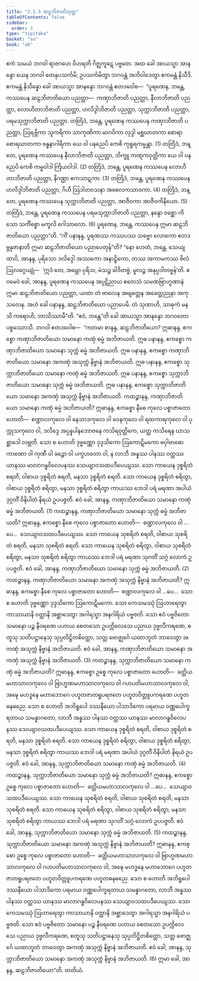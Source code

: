 ```yaml
---
title: "2.1.3 ဆဠဘိဇာတိသုတ္တ"
tableOfContents: false
sidebar:
  order: 3
type: "tipitaka"
basket: "su"
book: "a6"
---
```



<DynamicBreadcrumb />

<Division number="57" book="a6" e="ch" v="16" p="336">

<Paragraph number="478" book="a6">
ဧကံ သမယံ ဘဂဝါ ရာဇဂဟေ ဝိဟရတိ ဂိဇ္ဈကူဋေ ပဗ္ဗတေ. အထ ခေါ အာယသ္မာ အာနန္ဒော ယေန ဘဂဝါ တေနုပသင်္ကမိ; ဥပသင်္ကမိတွာ ဘဂဝန္တံ အဘိဝါဒေတွာ ဧကမန္တံ နိသီဒိ. ဧကမန္တံ နိသိန္နော ခေါ အာယသ္မာ အာနန္ဒော ဘဂဝန္တံ ဧတဒဝေါစ—  “ပူရဏေန, ဘန္တေ, ကဿပေန ဆဠဘိဇာတိယော ပညတ္တာ—  ကဏှာဘိဇာတိ ပညတ္တာ, နီလာဘိဇာတိ ပညတ္တာ, လောဟိတာဘိဇာတိ ပညတ္တာ, ဟလိဒ္ဒါဘိဇာတိ ပညတ္တာ, သုက္ကာဘိဇာတိ ပညတ္တာ, ပရမသုက္ကာဘိဇာတိ ပညတ္တာ.
</Paragraph>

<Paragraph number="479" book="a6">
တတြိဒံ, ဘန္တေ, ပူရဏေန ကဿပေန ကဏှာဘိဇာတိ ပညတ္တာ, ဩရဗ္ဘိကာ သူကရိကာ သာကုဏိကာ မာဂဝိကာ လုဒ္ဒါ မစ္ဆဃာတကာ စောရာ စောရဃာတကာ ဗန္ဓနာဂါရိကာ ယေ ဝါ ပနညေပိ ကေစိ ကုရူရကမ္မန္တာ. (1)
</Paragraph>

<Paragraph number="480" book="a6">
တတြိဒံ, ဘန္တေ, ပူရဏေန ကဿပေန နီလာဘိဇာတိ ပညတ္တာ, ဘိက္ခူ ကဏ္ဋကဝုတ္တိကာ ယေ ဝါ ပနညေပိ ကေစိ ကမ္မဝါဒါ ကြိယဝါဒါ. (2)
</Paragraph>

<Paragraph number="481" book="a6">
တတြိဒံ, ဘန္တေ, ပူရဏေန ကဿပေန လောဟိတာဘိဇာတိ ပညတ္တာ, နိဂဏ္ဌာ ဧကသာဋကာ. (3)
</Paragraph>

<Paragraph number="482" book="a6">
တတြိဒံ, ဘန္တေ, ပူရဏေန ကဿပေန ဟလိဒ္ဒါဘိဇာတိ ပညတ္တာ, ဂိဟီ ဩဒါတဝသနာ အစေလကသာဝကာ. (4)
</Paragraph>

<Paragraph number="483" book="a6">
တတြိဒံ, ဘန္တေ, ပူရဏေန ကဿပေန သုက္ကာဘိဇာတိ ပညတ္တာ, အာဇီဝကာ အာဇီဝကိနိယော. (5)
</Paragraph>

<Paragraph number="484" book="a6">
တတြိဒံ, ဘန္တေ, ပူရဏေန ကဿပေန ပရမသုက္ကာဘိဇာတိ ပညတ္တာ, နန္ဒော ဝစ္ဆော ကိသော သင်္ကိစ္စော မက္ခလိ ဂေါသာလော. (6)
</Paragraph>

<Paragraph number="485" book="a6">
ပူရဏေန, ဘန္တေ, ကဿပေန ဣမာ ဆဠဘိဇာတိယော ပညတ္တာ”တိ.
</Paragraph>

<Paragraph number="486" book="a6">
“ကိံ ပနာနန္ဒ, ပူရဏဿ ကဿပဿ သဗ္ဗော လောကော ဧတဒဗ္ဘနုဇာနာတိ ဣမာ ဆဠဘိဇာတိယော ပညာပေတုန်”တိ? “နော ဟေတံ, ဘန္တေ. သေယျထာပိ, အာနန္ဒ, ပုရိသော ဒလိဒ္ဒေါ အဿကော အနာဠှိကော, တဿ အကာမကဿ ဗိလံ ဩလဂ္ဂေယျုံ—  ‘ဣဒံ တေ, အမ္ဘော ပုရိသ, မံသဉ္စ ခါဒိတဗ္ဗံ, မူလဉ္စ အနုပ္ပဒါတဗ္ဗန်’တိ. ဧဝမေဝံ ခေါ, အာနန္ဒ, ပူရဏေန ကဿပေန အပ္ပဋိညာယ ဧတေသံ သမဏဗြာဟ္မဏာနံ ဣမာ ဆဠဘိဇာတိယော ပညတ္တာ, ယထာ တံ ဗာလေန အဗျတ္တေန အခေတ္တညုနာ အကုသလေန.
</Paragraph>

<Paragraph number="487" book="a6">
အဟံ ခေါ ပနာနန္ဒ, ဆဠဘိဇာတိယော ပညာပေမိ. တံ သုဏာဟိ, သာဓုကံ မနသိ ကရောဟိ; ဘာသိဿာမီ”တိ. “ဧဝံ, ဘန္တေ”တိ ခေါ အာယသ္မာ အာနန္ဒော ဘဂဝတော ပစ္စဿောသိ. ဘဂဝါ ဧတဒဝေါစ—  “ကတမာ စာနန္ဒ, ဆဠဘိဇာတိယော? ဣဓာနန္ဒ, ဧကစ္စော ကဏှာဘိဇာတိယော သမာနော ကဏှံ ဓမ္မံ အဘိဇာယတိ. ဣဓ ပနာနန္ဒ, ဧကစ္စော ကဏှာဘိဇာတိယော သမာနော သုက္ကံ ဓမ္မံ အဘိဇာယတိ. ဣဓ ပနာနန္ဒ, ဧကစ္စော ကဏှာဘိဇာတိယော သမာနော အကဏှံ အသုက္ကံ နိဗ္ဗာနံ အဘိဇာယတိ. ဣဓ ပနာနန္ဒ, ဧကစ္စော သုက္ကာဘိဇာတိယော သမာနော ကဏှံ ဓမ္မံ အဘိဇာယတိ. ဣဓ ပနာနန္ဒ, ဧကစ္စော သုက္ကာဘိဇာတိယော သမာနော သုက္ကံ ဓမ္မံ အဘိဇာယတိ. ဣဓ ပနာနန္ဒ, ဧကစ္စော သုက္ကာဘိဇာတိယော သမာနော အကဏှံ အသုက္ကံ နိဗ္ဗာနံ အဘိဇာယတိ.
</Paragraph>

<Paragraph number="488" book="a6">
ကထဉ္စာနန္ဒ, ကဏှာဘိဇာတိယော သမာနော ကဏှံ ဓမ္မံ အဘိဇာယတိ? ဣဓာနန္ဒ, ဧကစ္စော နီစေ ကုလေ ပစ္စာဇာတော ဟောတိ—  စဏ္ဍာလကုလေ ဝါ နေသာဒကုလေ ဝါ ဝေနကုလေ ဝါ ရထကာရကုလေ ဝါ ပုက္ကုသကုလေ ဝါ, ဒလိဒ္ဒေ အပ္ပန္နပါနဘောဇနေ ကသိရဝုတ္တိကေ, ယတ္ထ ကသိရေန ဃာသစ္ဆာဒေါ လဗ္ဘတိ. သော စ ဟောတိ ဒုဗ္ဗဏ္ဏော ဒုဒ္ဒသိကော ဩကောဋိမကော ဗဝှါဗာဓော ကာဏော ဝါ ကုဏီ ဝါ ခဉ္ဇော ဝါ ပက္ခဟတော ဝါ, န လာဘီ အန္နဿ ပါနဿ ဝတ္ထဿ ယာနဿ မာလာဂန္ဓဝိလေပနဿ သေယျာဝသထပဒီပေယျဿ. သော ကာယေန ဒုစ္စရိတံ စရတိ, ဝါစာယ ဒုစ္စရိတံ စရတိ, မနသာ ဒုစ္စရိတံ စရတိ. သော ကာယေန ဒုစ္စရိတံ စရိတွာ, ဝါစာယ ဒုစ္စရိတံ စရိတွာ, မနသာ ဒုစ္စရိတံ စရိတွာ ကာယဿ ဘေဒါ ပရံ မရဏာ အပါယံ ဒုဂ္ဂတိံ ဝိနိပါတံ နိရယံ ဥပပဇ္ဇတိ. ဧဝံ ခေါ, အာနန္ဒ, ကဏှာဘိဇာတိယော သမာနော ကဏှံ ဓမ္မံ အဘိဇာယတိ. (1)
</Paragraph>

<Paragraph number="489" book="a6">
ကထဉ္စာနန္ဒ, ကဏှာဘိဇာတိယော သမာနော သုက္ကံ ဓမ္မံ အဘိဇာယတိ? ဣဓာနန္ဒ, ဧကစ္စော နီစေ ကုလေ ပစ္စာဇာတော ဟောတိ—  စဏ္ဍာလကုလေ ဝါ …ပေ…  သေယျာဝသထပဒီပေယျဿ. သော ကာယေန သုစရိတံ စရတိ, ဝါစာယ သုစရိတံ စရတိ, မနသာ သုစရိတံ စရတိ. သော ကာယေန သုစရိတံ စရိတွာ, ဝါစာယ သုစရိတံ စရိတွာ, မနသာ သုစရိတံ စရိတွာ ကာယဿ ဘေဒါ ပရံ မရဏာ သုဂတိံ သဂ္ဂံ လောကံ ဥပပဇ္ဇတိ. ဧဝံ ခေါ, အာနန္ဒ, ကဏှာဘိဇာတိယော သမာနော သုက္ကံ ဓမ္မံ အဘိဇာယတိ. (2)
</Paragraph>

<Paragraph number="490" book="a6">
ကထဉ္စာနန္ဒ, ကဏှာဘိဇာတိယော သမာနော အကဏှံ အသုက္ကံ နိဗ္ဗာနံ အဘိဇာယတိ? ဣဓာနန္ဒ, ဧကစ္စော နီစေ ကုလေ ပစ္စာဇာတော ဟောတိ—  စဏ္ဍာလကုလေ ဝါ …ပေ…  သော စ ဟောတိ ဒုဗ္ဗဏ္ဏော ဒုဒ္ဒသိကော ဩကောဋိမကော. သော ကေသမဿုံ ဩဟာရေတွာ ကာသာယာနိ ဝတ္ထာနိ အစ္ဆာဒေတွာ အဂါရသ္မာ အနဂါရိယံ ပဗ္ဗဇတိ. သော ဧဝံ ပဗ္ဗဇိတော သမာနော ပဉ္စ နီဝရဏေ ပဟာယ စေတသော ဥပက္ကိလေသေ ပညာယ ဒုဗ္ဗလီကရဏေ, စတူသု သတိပဋ္ဌာနေသု သုပ္ပတိဋ္ဌိတစိတ္တော, သတ္တ ဗောဇ္ဈင်္ဂေ ယထာဘူတံ ဘာဝေတွာ အကဏှံ အသုက္ကံ နိဗ္ဗာနံ အဘိဇာယတိ. ဧဝံ ခေါ, အာနန္ဒ, ကဏှာဘိဇာတိယော သမာနော အကဏှံ အသုက္ကံ နိဗ္ဗာနံ အဘိဇာယတိ. (3)
</Paragraph>

<Paragraph number="491" book="a6">
ကထဉ္စာနန္ဒ, သုက္ကာဘိဇာတိယော သမာနော ကဏှံ ဓမ္မံ အဘိဇာယတိ? ဣဓာနန္ဒ, ဧကစ္စော ဥစ္စေ ကုလေ ပစ္စာဇာတော ဟောတိ—  ခတ္တိယမဟာသာလကုလေ ဝါ ဗြာဟ္မဏမဟာသာလကုလေ ဝါ ဂဟပတိမဟာသာလကုလေ ဝါ, အဍ္ဎေ မဟဒ္ဓနေ မဟာဘောဂေ ပဟူတဇာတရူပရဇတေ ပဟူတဝိတ္တူပကရဏေ ပဟူတဓနဓညေ. သော စ ဟောတိ အဘိရူပေါ ဒဿနီယော ပါသာဒိကော ပရမာယ ဝဏ္ဏပေါက္ခရတာယ သမန္နာဂတော, လာဘီ အန္နဿ ပါနဿ ဝတ္ထဿ ယာနဿ မာလာဂန္ဓဝိလေပနဿ သေယျာဝသထပဒီပေယျဿ. သော ကာယေန ဒုစ္စရိတံ စရတိ, ဝါစာယ ဒုစ္စရိတံ စရတိ, မနသာ ဒုစ္စရိတံ စရတိ. သော ကာယေန ဒုစ္စရိတံ စရိတွာ, ဝါစာယ ဒုစ္စရိတံ စရိတွာ, မနသာ ဒုစ္စရိတံ စရိတွာ ကာယဿ ဘေဒါ ပရံ မရဏာ အပါယံ ဒုဂ္ဂတိံ ဝိနိပါတံ နိရယံ ဥပပဇ္ဇတိ. ဧဝံ ခေါ, အာနန္ဒ, သုက္ကာဘိဇာတိယော သမာနော ကဏှံ ဓမ္မံ အဘိဇာယတိ. (4)
</Paragraph>

<Paragraph number="492" book="a6">
ကထဉ္စာနန္ဒ, သုက္ကာဘိဇာတိယော သမာနော သုက္ကံ ဓမ္မံ အဘိဇာယတိ? ဣဓာနန္ဒ, ဧကစ္စော ဥစ္စေ ကုလေ ပစ္စာဇာတော ဟောတိ—  ခတ္တိယမဟာသာလကုလေ ဝါ …ပေ…  သေယျာဝသထပဒီပေယျဿ. သော ကာယေန သုစရိတံ စရတိ, ဝါစာယ သုစရိတံ စရတိ, မနသာ သုစရိတံ စရတိ. သော ကာယေန သုစရိတံ စရိတွာ, ဝါစာယ သုစရိတံ စရိတွာ, မနသာ သုစရိတံ စရိတွာ ကာယဿ ဘေဒါ ပရံ မရဏာ သုဂတိံ သဂ္ဂံ လောကံ ဥပပဇ္ဇတိ. ဧဝံ ခေါ, အာနန္ဒ, သုက္ကာဘိဇာတိယော သမာနော သုက္ကံ ဓမ္မံ အဘိဇာယတိ. (5)
</Paragraph>

<Paragraph number="493" book="a6">
ကထဉ္စာနန္ဒ, သုက္ကာဘိဇာတိယော သမာနော အကဏှံ အသုက္ကံ နိဗ္ဗာနံ အဘိဇာယတိ? ဣဓာနန္ဒ, ဧကစ္စော ဥစ္စေ ကုလေ ပစ္စာဇာတော ဟောတိ—  ခတ္တိယမဟာသာလကုလေ ဝါ ဗြာဟ္မဏမဟာသာလကုလေ ဝါ ဂဟပတိမဟာသာလကုလေ ဝါ, အဍ္ဎေ မဟဒ္ဓနေ မဟာဘောဂေ ပဟူတဇာတရူပရဇတေ ပဟူတဝိတ္တူပကရဏေ ပဟူတဓနဓညေ. သော စ ဟောတိ အဘိရူပေါ ဒဿနီယော ပါသာဒိကော ပရမာယ ဝဏ္ဏပေါက္ခရတာယ သမန္နာဂတော, လာဘီ အန္နဿ ပါနဿ ဝတ္ထဿ ယာနဿ မာလာဂန္ဓဝိလေပနဿ သေယျာဝသထပဒီပေယျဿ. သော ကေသမဿုံ ဩဟာရေတွာ ကာသာယာနိ ဝတ္ထာနိ အစ္ဆာဒေတွာ အဂါရသ္မာ အနဂါရိယံ ပဗ္ဗဇတိ. သော ဧဝံ ပဗ္ဗဇိတော သမာနော ပဉ္စ နီဝရဏေ ပဟာယ စေတသော ဥပက္ကိလေသေ ပညာယ ဒုဗ္ဗလီကရဏေ, စတူသု သတိပဋ္ဌာနေသု သုပ္ပတိဋ္ဌိတစိတ္တော, သတ္တ ဗောဇ္ဈင်္ဂေ ယထာဘူတံ ဘာဝေတွာ အကဏှံ အသုက္ကံ နိဗ္ဗာနံ အဘိဇာယတိ. ဧဝံ ခေါ, အာနန္ဒ, သုက္ကာဘိဇာတိယော သမာနော အကဏှံ အသုက္ကံ နိဗ္ဗာနံ အဘိဇာယတိ. (6)
</Paragraph>

<Paragraph number="494" book="a6">
ဣမာ ခေါ, အာနန္ဒ, ဆဠဘိဇာတိယော”တိ.

</Paragraph>
</Division>

<Paragraph number="495" type="center" book="a6">
တတိယံ.
</Paragraph>